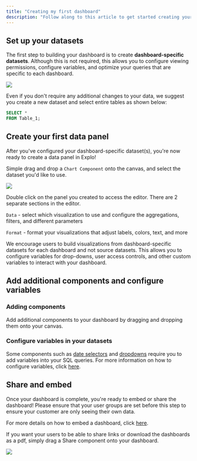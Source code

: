 ```yaml
---
title: "Creating my first dashboard"
description: "Follow along to this article to get started creating your first dashboard!"
---
```


## Set up your datasets

The first step to building your dashboard is to create **dashboard-specific datasets**. Although this is not required, this allows you to configure viewing permissions, configure variables, and optimize your queries that are specific to each dashboard.

<Frame>
  <img class="w-full" src="/images/create_a_dashboard.gif" />
</Frame>

Even if you don't require any additional changes to your data, we suggest you create a new dataset and select entire tables as shown below:

```sql
SELECT *
FROM Table_1;
```

## Create your first data panel

After you've configured your dashboard-specific dataset(s), you're now ready to create a data panel in Explo!

Simple drag and drop a `Chart Component` onto the canvas, and select the dataset you'd like to use.

<Frame>
  <img class="w-full" src="/images/create_panel.gif" />
</Frame>

Double click on the panel you created to access the editor. There are 2 separate sections in the editor.

`Data` - select which visualization to use and configure the aggregations, filters, and different parameters

`Format` - format your visualizations that adjust labels, colors, text, and more

<Note>
  We encourage users to build visualizations from dashboard-specific datasets
  for each dashboard and not source datasets. This allows you to configure
  variables for drop-downs, user access controls, and other custom variables to
  interact with your dashboard.
</Note>

## Add additional components and configure variables

### Adding components

Add additional components to your dashboard by dragging and dropping them onto your canvas.

### Configure variables in your datasets

Some components such as [date selectors](https://www.notion.so/Components-d5d1325bf7fc475cac55a25448fa4c7c) and [dropdowns](https://www.notion.so/Components-d5d1325bf7fc475cac55a25448fa4c7c) require you to add variables into your SQL queries. For more information on how to configure variables, click [here](https://www.notion.so/Variables-8856276bb39445ffa2a52bd4fb1cbf0a).

## Share and embed

Once your dashboard is complete, you're ready to embed or share the dashboard! Please ensure that your user groups are set before this step to ensure your customer are only seeing their own data.

For more details on how to embed a dashboard, click [here](https://www.notion.so/Embedded-Component-Documentation-91082e283e2846bc8ea9759571ca0f78).

If you want your users to be able to share links or download the dashboards as a pdf, simply drag a Share component onto your dashboard.

<Frame>
  <img class="w-full" src="/images/share.gif" />
</Frame>
